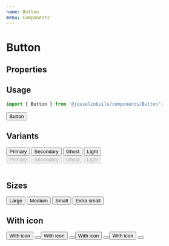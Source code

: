 ```yaml
---
name: Button
menu: Components
---
```



# Button

## Properties

<Props of={Button} />

## Usage

```js
import { Button } from '@josselinbuils/components/Button';
```

<Playground>
  <Button>Button</Button>
</Playground>

<br />

## Variants

<Playground>
  <div>
    <Button variant="primary">Primary</Button>
    <Button style={{ marginLeft: '1rem' }} variant="secondary">Secondary</Button>
    <Button style={{ marginLeft: '1rem' }} variant="ghost">Ghost</Button>
    <Button style={{ marginLeft: '1rem' }} variant="light">Light</Button>
  </div>
  <div style={{ marginTop: '1rem' }}>
    <Button disabled variant="primary">Primary</Button>
    <Button disabled style={{ marginLeft: '1rem' }} variant="secondary">Secondary</Button>
    <Button disabled style={{ marginLeft: '1rem' }} variant="ghost">Ghost</Button>
    <Button disabled style={{ marginLeft: '1rem' }} variant="light">Light</Button>
  </div>
</Playground>

<br />

## Sizes

<Playground>
  <Button size="large">Large</Button>
  <Button size="medium" style={{ marginLeft: '1rem' }}>Medium</Button>
  <Button size="small" style={{ marginLeft: '1rem' }}>Small</Button>
  <Button size="extraSmall" style={{ marginLeft: '1rem' }}>Extra small</Button>
</Playground>


<br />

## With icon

<Playground>
  <Button icon={CheckCircleIcon} size="large">With icon</Button>
  <Button icon={CheckCircleIcon} size="large" style={{ marginLeft: '1rem' }} />
  <Button icon={CheckCircleIcon} size="medium" style={{ marginLeft: '1rem' }}>With icon</Button>
  <Button icon={CheckCircleIcon} size="medium" style={{ marginLeft: '1rem' }} />
  <Button icon={CheckCircleIcon} size="small" style={{ marginLeft: '1rem' }}>With icon</Button>
  <Button icon={CheckCircleIcon} size="small" style={{ marginLeft: '1rem' }} />
  <Button icon={CheckCircleIcon} size="extraSmall" style={{ marginLeft: '1rem' }}>With icon</Button>
  <Button icon={CheckCircleIcon} size="extraSmall" style={{ marginLeft: '1rem' }} />
</Playground>

